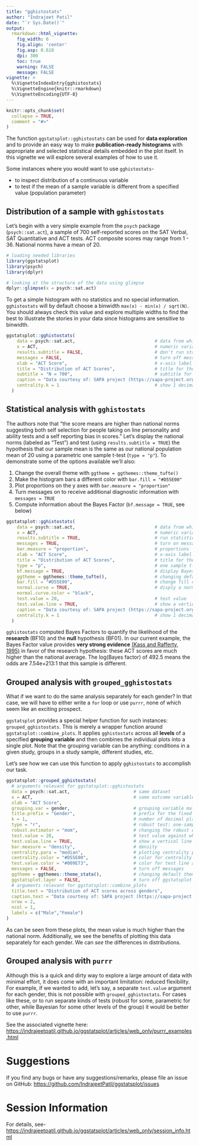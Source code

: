```yaml
---
title: "gghistostats"
author: "Indrajeet Patil"
date: "`r Sys.Date()`"
output:
  rmarkdown::html_vignette:
    fig_width: 6
    fig.align: 'center'
    fig.asp: 0.618
    dpi: 300
    toc: true
    warning: FALSE
    message: FALSE
vignette: >
  %\VignetteIndexEntry{gghistostats}
  %\VignetteEngine{knitr::rmarkdown}
  %\VignetteEncoding{UTF-8}
---
```


```r
knitr::opts_chunk$set(
  collapse = TRUE,
  comment = "#>"
)
```

The function `ggstatsplot::gghistostats` can be used for **data exploration**
and to provide an easy way to make **publication-ready histograms** with
appropriate and selected statistical details embedded in the plot itself. In
this vignette we will explore several examples of how to use it.

Some instances where you would want to use `gghistostats`-

  - to inspect distribution of a continuous variable
  - to test if the mean of a sample variable is different from a specified value
  (population parameter)

## Distribution of a sample with `gghistostats`

Let's begin with a very simple example from the `psych` package
(`psych::sat.act`), a sample of 700 self-reported scores on the SAT Verbal, SAT
Quantitative and ACT tests. ACT composite scores may range from 1 - 36. National
norms have a mean of 20.

```r
# loading needed libraries
library(ggstatsplot)
library(psych)
library(dplyr)

# looking at the structure of the data using glimpse
dplyr::glimpse(x = psych::sat.act)
```

To get a simple histogram with no statistics and no special information.
`gghistostats` will by default choose a binwidth `max(x) - min(x) / sqrt(N)`.
You should always check this value and explore multiple widths to find the best
to illustrate the stories in your data since histograms are sensitive to
binwidth.

```r
ggstatsplot::gghistostats(
    data = psych::sat.act,                              # data from which variable is to be taken
    x = ACT,                                            # numeric variable
    results.subtitle = FALSE,                           # don't run statistical tests
    messages = FALSE,                                   # turn off messages
    xlab = "ACT Score",                                 # x-axis label
    title = "Distribution of ACT Scores",               # title for the plot
    subtitle = "N = 700",                               # subtitle for the plot
    caption = "Data courtesy of: SAPA project (https://sapa-project.org)", # caption for the plot
    centrality.k = 1                                    # show 1 decimal places for centrality label
  )
```

## Statistical analysis with `gghistostats`

The authors note that "the score means are higher than national norms suggesting
both self selection for people taking on line personality and ability tests and
a self reporting bias in scores."  Let's display the national norms (labeled as
"Test") and test (using `results.subtitle = TRUE`) the hypothesis that our
sample mean is the same as our national population mean of 20 using a parametric
one sample t-test (`type = "p"`).  To demonstrate some of the options available
we'll also:

  1.  Change the overall theme with `ggtheme = ggthemes::theme_tufte()`
  2.  Make the histogram bars a different color with `bar.fill = "#D55E00"`
  3.  Plot proportions on the y axes with `bar.measure = "proportion"`
  4.  Turn messages on to receive additional diagnostic information with
  `messages = TRUE`
  5.  Compute information about the Bayes Factor (`bf.message = TRUE`, see below)

```r
ggstatsplot::gghistostats(
    data = psych::sat.act,                              # data from which variable is to be taken
    x = ACT,                                            # numeric variable
    results.subtitle = TRUE,                            # run statistical tests
    messages = TRUE,                                    # turn on messages
    bar.measure = "proportion",                         # proportions
    xlab = "ACT Score",                                 # x-axis label
    title = "Distribution of ACT Scores",               # title for the plot
    type = "p",                                         # one sample t-test
    bf.message = TRUE,                                  # display Bayes method results
    ggtheme = ggthemes::theme_tufte(),                  # changing default theme
    bar.fill = "#D55E00",                               # change fill color
    normal.curve = TRUE,                                # disply a normal distribution curve
    normal.curve.color = "black",
    test.value = 20,                                    # test value 
    test.value.line = TRUE,                             # show a vertical line at `test.value`
    caption = "Data courtesy of: SAPA project (https://sapa-project.org)", # caption for the plot
    centrality.k = 1                                    # show 1 decimal places for centrality label
  )
```

`gghistostats` computed Bayes Factors to quantify the likelihood of the **research** (BF10) and
the **null** hypothesis (BF01). In our current example, the Bayes Factor value provides
**very strong evidence** [(Kass and Rafferty, 1995)](https://www.stat.washington.edu/raftery/Research/PDF/kass1995.pdf)
in favor of the research hypothesis: these ACT scores are much higher than the
national average.  The log(Bayes factor) of 492.5 means the odds are 7.54e+213:1
that this sample is different.

## Grouped analysis with `grouped_gghistostats`

What if we want to do the same analysis separately for each gender? In
that case, we will have to either write a `for` loop or use `purrr`, none of
which seem like an exciting prospect.

`ggstatsplot` provides a special helper function for such instances:
`grouped_gghistostats`. This is merely a wrapper function around
`ggstatsplot::combine_plots`. It applies `gghistostats` across all **levels** of
a specified **grouping variable** and then combines the individual plots into a
single plot. Note that the grouping variable can be anything: conditions in a
given study, groups in a study sample, different studies, etc.

Let's see how we can use this function to apply `gghistostats` to accomplish our
task. 

```r
ggstatsplot::grouped_gghistostats(
  # arguments relevant for ggstatsplot::gghistostats
  data = psych::sat.act,                        # same dataset
  x = ACT,                                      # same outcome variable
  xlab = "ACT Score",
  grouping.var = gender,                        # grouping variable males = 1, females = 2
  title.prefix = "Gender",                      # prefix for the fixed title
  k = 1,                                        # number of decimal places in results
  type = "r",                                   # robust test: one-sample percentile bootstrap
  robust.estimator = "mom",                     # changing the robust estimator used
  test.value = 20,                              # test value against which sample mean is to be compared
  test.value.line = TRUE,                       # show a vertical line at `test.value`
  bar.measure = "density",                      # density
  centrality.para = "median",                   # plotting centrality parameter
  centrality.color = "#D55E00",                 # color for centrality line and label
  test.value.color = "#009E73",                 # color for test line and label
  messages = FALSE,                             # turn off messages
  ggtheme = ggthemes::theme_stata(),            # changing default theme
  ggstatsplot.layer = FALSE,                    # turn off ggstatsplot theme layer
  # arguments relevant for ggstatsplot::combine_plots
  title.text = "Distribution of ACT scores across genders",
  caption.text = "Data courtesy of: SAPA project (https://sapa-project.org)",
  nrow = 2,
  ncol = 1,
  labels = c("Male","Female")
)
```

As can be seen from these plots, the mean value is much higher than the national
norm. Additionally, we see the benefits of plotting this data separately for
each gender. We can *see* the differences in distributions.

## Grouped analysis with `purrr`

Although this is a quick and dirty way to explore a large amount of data with
minimal effort, it does come with an important limitation: reduced flexibility.
For example, if we wanted to add, let's say, a separate `test.value` argument
for each gender, this is not possible with `grouped_gghistostats`. For cases
like these, or to run separate  kinds of tests (robust for some, parametric for
other, while Bayesian for some other levels of the group) it would be better to
use `purrr`.   

See the associated vignette here:
<https://indrajeetpatil.github.io/ggstatsplot/articles/web_only/purrr_examples.html>

# Suggestions

If you find any bugs or have any suggestions/remarks, please file an issue on GitHub: 
<https://github.com/IndrajeetPatil/ggstatsplot/issues>

# Session Information

For details, see-
<https://indrajeetpatil.github.io/ggstatsplot/articles/web_only/session_info.html>


